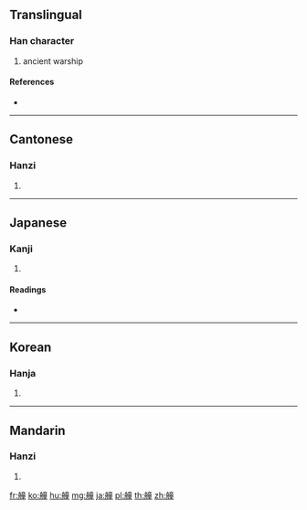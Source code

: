 {{character info/new}}
==Translingual==

===Han character===
{{Han char|rn=137|rad=舟|as=12|sn=18|four=20414|canj=HYYTG}}

# ancient warship

====References====
* {{Han ref|kx=1012.410|dkj=30549|dj=1471.150|hdz=53068.040|uh=825F|ud=33375|bh=F0A2|bd=61602}}

----

==Cantonese==

===Hanzi===
{{yue-hanzi|jyut=|y=tung4}}

# {{defn|lang=yue|sort=舟12}}

----

==Japanese==

===Kanji===
{{ja-kanji|grade=|rs=舟12}}

# {{defn|lang=ja|sort=舟12}}

====Readings====
* {{ja-readings|on=[[どう]] (dō), [[とう]] (tō), [[しょう]] (shō)|kun=[[いくさぶね]] (ikusabune)|nanori=}}

----

==Korean==

===Hanja===
{{ko-hanja|hangeul=동|eumhun=|rv=dong|mr=tong|y=tong}}

# {{defn|lang=ko|sort=舟12}}

----

==Mandarin==

===Hanzi===
{{cmn-hanzi|pin=[[tóng]] ([[tong2]])|wg=t'ung<sup>2</sup>}}

# {{defn|lang=cmn|sort=舟12}}

[[fr:艟]]
[[ko:艟]]
[[hu:艟]]
[[mg:艟]]
[[ja:艟]]
[[pl:艟]]
[[th:艟]]
[[zh:艟]]